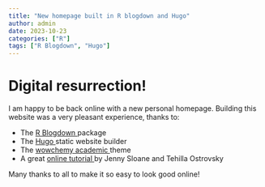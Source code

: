 ```yaml
---
title: "New homepage built in R blogdown and Hugo"
author: admin
date: 2023-10-23
categories: ["R"]
tags: ["R Blogdown", "Hugo"]
---
```


# Digital resurrection! 
I am happy to be back online with a new personal homepage. Building this website was a very pleasant experience, thanks to:   

*   The <a href="https://bookdown.org/yihui/blogdown/">R Blogdown </a> package  
*   The <a href="https://gohugo.io"> Hugo </a> static website builder  
*   The <a href="https://wowchemy.com/hugo-themes/">wowchemy academic </a> theme  
*   A great <a href="https://www.youtube.com/watch?v=8xbxXR_Iu5Y&list=PLpZT7JPM8_GbPiX4ibrP7ogl7GyEofZMj"> online tutorial </a> by Jenny Sloane and Tehilla Ostrovsky    

Many thanks to all to make it so easy to look good online!